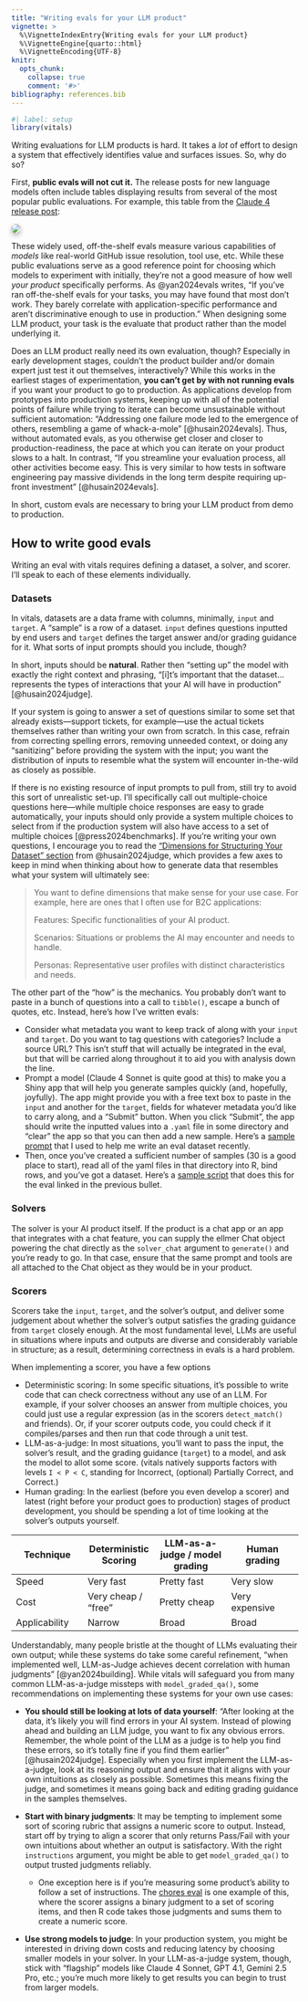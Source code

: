 ```yaml
---
title: "Writing evals for your LLM product"
vignette: >
  %\VignetteIndexEntry{Writing evals for your LLM product}
  %\VignetteEngine{quarto::html}
  %\VignetteEncoding{UTF-8}
knitr:
  opts_chunk:
    collapse: true
    comment: '#>'
bibliography: references.bib
---
```


```r
#| label: setup
library(vitals)
```

Writing evaluations for LLM products is hard. It takes a *lot* of effort to design a system that effectively identifies value and surfaces issues. So, why do so?

First, **public evals will not cut it.** The release posts for new language models often include tables displaying results from several of the most popular public evaluations. For example, this table from the [Claude 4 release post](https://www.anthropic.com/news/claude-4):

![](figures/claude_4.png){style="border-radius: 10px; box-shadow: 0 4px 8px rgba(0,0,0,0.3);"}

These widely used, off-the-shelf evals measure various capabilities of *models* like real-world GitHub issue resolution, tool use, etc. While these public evaluations serve as a good reference point for choosing which models to experiment with initially, they're not a good measure of how well *your product* specifically performs. As @yan2024evals writes, "If you've ran off-the-shelf evals for your tasks, you may have found that most don't work. They barely correlate with application-specific performance and aren't discriminative enough to use in production." When designing some LLM product, your task is the evaluate that product rather than the model underlying it.

Does an LLM product really need its own evaluation, though? Especially in early development stages, couldn't the product builder and/or domain expert just test it out themselves, interactively? While this works in the earliest stages of experimentation, **you can't get by with not running evals** if you want your product to go to production. As applications develop from prototypes into production systems, keeping up with all of the potential points of failure while trying to iterate can become unsustainable without sufficient automation: "Addressing one failure mode led to the emergence of others, resembling a game of whack-a-mole" [@husain2024evals]. Thus, without automated evals, as you otherwise get closer and closer to production-readiness, the pace at which you can iterate on your product slows to a halt. In contrast, "If you streamline your evaluation process, all other activities become easy. This is very similar to how tests in software engineering pay massive dividends in the long term despite requiring up-front investment" [@husain2024evals].

In short, custom evals are necessary to bring your LLM product from demo to production.

## How to write good evals

Writing an eval with vitals requires defining a dataset, a solver, and scorer. I'll speak to each of these elements individually.

### Datasets

In vitals, datasets are a data frame with columns, minimally, `input` and `target`. A "sample" is a row of a dataset. `input` defines questions inputted by end users and `target` defines the target answer and/or grading guidance for it. What sorts of input prompts should you include, though?

In short, inputs should be **natural**. Rather then "setting up" the model with exactly the right context and phrasing, "\[i\]t's important that the dataset... represents the types of interactions that your AI will have in production" [@husain2024judge].

If your system is going to answer a set of questions similar to some set that already exists—support tickets, for example—use the actual tickets themselves rather than writing your own from scratch. In this case, refrain from correcting spelling errors, removing unneeded context, or doing any "sanitizing" before providing the system with the input; you want the distribution of inputs to resemble what the system will encounter in-the-wild as closely as possible.

If there is no existing resource of input prompts to pull from, still try to avoid this sort of unrealistic set-up. I'll specifically call out multiple-choice questions here—while multiple choice responses are easy to grade automatically, your inputs should only provide a system multiple choices to select from if the production system will also have access to a set of multiple choices [@press2024benchmarks]. If you're writing your own questions, I encourage you to read the ["Dimensions for Structuring Your Dataset" section](https://hamel.dev/blog/posts/llm-judge/#dimensions-for-structuring-your-dataset) from @husain2024judge, which provides a few axes to keep in mind when thinking about how to generate data that resembles what your system will ultimately see:

> You want to define dimensions that make sense for your use case. For example, here are ones that I often use for B2C applications:
>
> Features: Specific functionalities of your AI product.
>
> Scenarios: Situations or problems the AI may encounter and needs to handle.
>
> Personas: Representative user profiles with distinct characteristics and needs.

The other part of the "how" is the mechanics. You probably don't want to paste in a bunch of questions into a call to `tibble()`, escape a bunch of quotes, etc. Instead, here's how I've written evals:

-   Consider what metadata you want to keep track of along with your `input` and `target`. Do you want to tag questions with categories? Include a source URL? This isn't stuff that will actually be integrated in the eval, but that will be carried along throughout it to aid you with analysis down the line.
-   Prompt a model (Claude 4 Sonnet is quite good at this) to make you a Shiny app that will help you generate samples quickly (and, hopefully, joyfully). The app might provide you with a free text box to paste in the `input` and another for the `target`, fields for whatever metadata you'd like to carry along, and a "Submit" button. When you click "Submit", the app should write the inputted values into a `.yaml` file in some directory and "clear" the app so that you can then add a new sample. Here's a [sample prompt](https://github.com/simonpcouch/choreseval/blob/main/data-raw/sample-generator-prompt.txt) that I used to help me write an eval dataset recently.
-   Then, once you've created a sufficient number of samples (30 is a good place to start), read all of the yaml files in that directory into R, bind rows, and you've got a dataset. Here's a [sample script](https://github.com/simonpcouch/choreseval/blob/51694ad44f09fdef234f7348f4409c494c585bd3/data-raw/chores-dataset.R) that does this for the eval linked in the previous bullet.

### Solvers

The solver is your AI product itself. If the product is a chat app or an app that integrates with a chat feature, you can supply the ellmer Chat object powering the chat directly as the `solver_chat` argument to `generate()` and you're ready to go. In that case, ensure that the same prompt and tools are all attached to the Chat object as they would be in your product.

### Scorers

Scorers take the `input`, `target`, and the solver's output, and deliver some judgement about whether the solver's output satisfies the grading guidance from `target` closely enough. At the most fundamental level, LLMs are useful in situations where inputs and outputs are diverse and considerably variable in structure; as a result, determining correctness in evals is a hard problem.

When implementing a scorer, you have a few options

-   Deterministic scoring: In some specific situations, it's possible to write code that can check correctness without any use of an LLM. For example, if your solver chooses an answer from multiple choices, you could just use a regular expression (as in the scorers `detect_match()` and friends). Or, if your scorer outputs code, you could check if it compiles/parses and then run that code through a unit test.
-   LLM-as-a-judge: In most situations, you'll want to pass the input, the solver's result, and the grading guidance (`target`) to a model, and ask the model to allot some score. (vitals natively supports factors with levels `I < P < C`, standing for Incorrect, (optional) Partially Correct, and Correct.)
-   Human grading: In the earliest (before you even develop a scorer) and latest (right before your product goes to production) stages of product development, you should be spending a lot of time looking at the solver's outputs yourself.

| Technique | Deterministic Scoring | LLM-as-a-judge / model grading | Human grading |
|------------------|------------------|------------------|------------------|
| Speed | Very fast | Pretty fast | Very slow |
| Cost | Very cheap / "free" | Pretty cheap | Very expensive |
| Applicability | Narrow | Broad | Broad |

Understandably, many people bristle at the thought of LLMs evaluating their own output; while these systems do take some careful refinement, "when implemented well, LLM-as-Judge achieves decent correlation with human judgments" [@yan2024building]. While vitals will safeguard you from many common LLM-as-a-judge missteps with `model_graded_qa()`, some recommendations on implementing these systems for your own use cases:

-   **You should still be looking at lots of data yourself**: "After looking at the data, it's likely you will find errors in your AI system. Instead of plowing ahead and building an LLM judge, you want to fix any obvious errors. Remember, the whole point of the LLM as a judge is to help you find these errors, so it's totally fine if you find them earlier" [@husain2024judge]. Especially when you first implement the LLM-as-a-judge, look at its reasoning output and ensure that it aligns with your own intuitions as closely as possible. Sometimes this means fixing the judge, and sometimes it means going back and editing grading guidance in the samples themselves.

-   **Start with binary judgments**: It may be tempting to implement some sort of scoring rubric that assigns a numeric score to output. Instead, start off by trying to align a scorer that only returns Pass/Fail with your own intuitions about whether an output is satisfactory. With the right `instructions` argument, you might be able to get `model_graded_qa()` to output trusted judgments reliably.

    -   One exception here is if you're measuring some product's ability to follow a set of instructions. The [chores eval](https://github.com/simonpcouch/choreseval) is one example of this, where the scorer assigns a binary judgment to a set of scoring items, and then R code takes those judgments and sums them to create a numeric score.

-   **Use strong models to judge**: In your production system, you might be interested in driving down costs and reducing latency by choosing smaller models in your solver. In your LLM-as-a-judge system, though, stick with "flagship" models like Claude 4 Sonnet, GPT 4.1, Gemini 2.5 Pro, etc.; you're much more likely to get results you can begin to trust from larger models.
